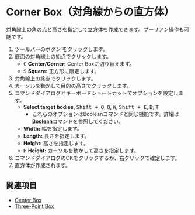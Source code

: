 
# Corner Box（対角線からの直方体）

<Reference shortcut='Shift + B' command='Corner Box' button='ツールバー' />

対角線上の角の点と高さを指定して立方体を作成できます。ブーリアン操作も可能です。

1. ツールバーのボタン <ButtonIcon type="button-corner-box" />をクリックします。
2. 底面の対角線上の始点でクリックします。
   - <kbd>C</kbd> **Center/Corner:** Center Boxに切り替えます。
   - <kbd>S</kbd> **Square:** 正方形に限定します。
3. 対角線上の終点でクリックします。
4. カーソルを動かして目的の高さでクリックします。
5. コマンドダイアログとキーボードショートカットでオプションを設定します。
   - **Select target bodies**, <kbd>Shift + Q</kbd>, <kbd>Q</kbd>, <kbd>W</kbd>, <kbd>Shift + E</kbd>, <kbd>B</kbd>, <kbd>T</kbd>
      - これらのオプションはBooleanコマンドと同じ機能です。詳細は[**Boolean**](../solid/boolean)コマンドを参照してください。
   - **Width:** 幅を指定します。
   - **Length:** 長さを指定します。
   - **Height:** 高さを指定します。
   - <kbd>H</kbd> **Height:** カーソルを動かして高さを指定します。
5. コマンドダイアログのOKをクリックするか、右クリックで確定します。
6. 直方体が作成されます。

<VideoPlayer fileName="corner-box"/>

## 関連項目

- [Center Box](./center-box)
- [Three-Point Box](./three-point-box)









